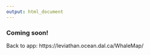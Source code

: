 ```yaml
---
output: html_document
---
```


### Coming soon!

Back to app:
https://leviathan.ocean.dal.ca/WhaleMap/